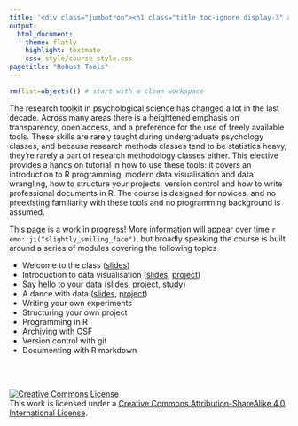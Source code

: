 ```yaml
---
title: '<div class="jumbotron"><h1 class="title toc-ignore display-3" align="center">Data science with R: A robust toolkit for psychological research</h1><p class="lead" align="center">Danielle Navarro</p></div>'
output:
  html_document:
    theme: flatly
    highlight: textmate
    css: style/course-style.css
pagetitle: "Robust Tools"
---
```


```r
rm(list=objects()) # start with a clean workspace
```

The research toolkit in psychological science has changed a lot in the last decade. Across many areas there is a heightened emphasis on transparency, open access, and a preference for the use of freely available tools. These skills are rarely taught during undergraduate psychology classes, and because research methods classes tend to be statistics heavy, they’re rarely a part of research methodology classes either. This elective provides a hands on tutorial in how to use these tools: it covers an introduction to R programming, modern data visualisation and data wrangling, how to structure your projects, version control and how to write professional documents in R. The course is designed for novices, and no preexisting familiarity with these tools and no programming background is assumed. 

This page is a work in progress! More information will appear over time `r emo::ji("slightly_smiling_face")`, but broadly speaking the course is built around a series of modules covering the following topics

- Welcome to the class ([slides](welcome)) 
- Introduction to data visualisation ([slides](visualisation), [project](https://rstudio.cloud/project/901338))
- Say hello to your data ([slides](hello), [project](https://rstudio.cloud/project/978818), [study](reasoning))
- A dance with data ([slides](dancing), [project](https://rstudio.cloud/project/1006868))
- Writing your own experiments
- Structuring your own project
- Programming in R
- Archiving with OSF 
- Version control with git
- Documenting with R markdown



<br><br>

<a rel="license" href="http://creativecommons.org/licenses/by-sa/4.0/"><img alt="Creative Commons License" style="border-width:0" src="https://i.creativecommons.org/l/by-sa/4.0/88x31.png" /></a><br />This work is licensed under a <a rel="license" href="http://creativecommons.org/licenses/by-sa/4.0/">Creative Commons Attribution-ShareAlike 4.0 International License</a>.

